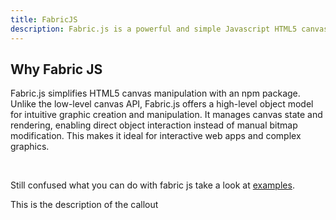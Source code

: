 ```yaml
---
title: FabricJS
description: Fabric.js is a powerful and simple Javascript HTML5 canvas library Fabric provides interactive object model on top of canvas element Fabric also has SVG-to-canvas (and canvas-to-SVG) parser.
---
```


## Why Fabric JS

Fabric.js simplifies HTML5 canvas manipulation with an npm package. Unlike the low-level canvas API, Fabric.js offers a high-level object model for intuitive graphic creation and manipulation. It manages canvas state and rendering, enabling direct object interaction instead of manual bitmap modification. This makes it ideal for interactive web apps and complex graphics.

<br />

Still confused what you can do with fabric js take a look at [examples](#).

<Callout title="This is the title" variant="default">

This is the description of the callout

</Callout>
